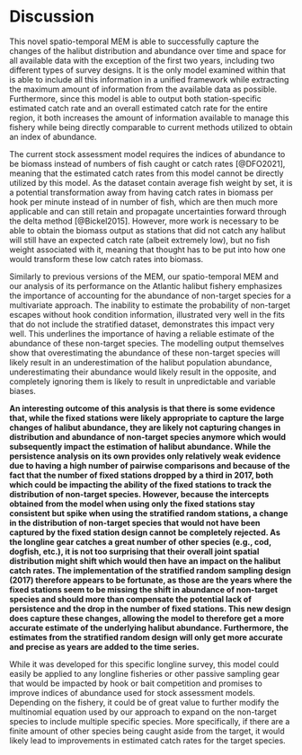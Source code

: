# Discussion

This novel spatio-temporal MEM is able to successfully capture the changes of the halibut distribution and abundance over time and space for all available data with the exception of the first two years, including two different types of survey designs. It is the only model examined within that is able to include all this information in a unified framework while extracting the maximum amount of information from the available data as possible. Furthermore, since this model is able to output both station-specific estimated catch rate and an overall estimated catch rate for the entire region, it both increases the amount of information available to manage this fishery while being directly comparable to current methods utilized to obtain an index of abundance.

The current stock assessment model requires the indices of abundance to be biomass instead of numbers of fish caught or catch rates [@DFO2021], meaning that the estimated catch rates from this model cannot be directly utilized by this model. As the dataset contain average fish weight by set, it is a potential transformation away from having catch rates in biomass per hook per minute instead of in number of fish, which are then much more applicable and can still retain and propagate uncertainties forward through the delta method [@Bickel2015]. However, more work is necessary to be able to obtain the biomass output as stations that did not catch any halibut will still have an expected catch rate (albeit extremely low), but no fish weight associated with it, meaning that thought has to be put into how one would transform these low catch rates into biomass.

Similarly to previous versions of the MEM, our spatio-temporal MEM and our analysis of its performance on the Atlantic halibut fishery emphasizes the importance of accounting for the abundance of non-target species for a multivariate approach. The inability to estimate the probability of non-target escapes without hook condition information, illustrated very well in the fits that do not include the stratified dataset, demonstrates this impact very well. This underlines the importance of having a reliable estimate of the abundance of these non-target species. The modelling output themselves show that overestimating the abundance of these non-target species will likely result in an underestimation of the halibut population abundance, underestimating their abundance would likely result in the opposite, and completely ignoring them is likely to result in unpredictable and variable biases.

**An interesting outcome of this analysis is that there is some evidence that, while the fixed stations were likely appropriate to capture the large changes of halibut abundance, they are likely not capturing changes in distribution and abundance of non-target species anymore which would subsequently impact the estimation of halibut abundance. While the persistence analysis on its own provides only relatively weak evidence due to having a high number of pairwise comparisons and because of the fact that the number of fixed stations dropped by a third in 2017, both which could be impacting the ability of the fixed stations to track the distribution of non-target species. However, because the intercepts obtained from the model when using only the fixed stations stay consistent but spike when using the stratified random stations, a change in the distribution of non-target species that would not have been captured by the fixed station design cannot be completely rejected. As the longline gear catches a great number of other species (e.g., cod, dogfish, etc.), it is not too surprising that their overall joint spatial distribution might shift which would then have an impact on the halibut catch rates. The implementation of the stratified random sampling design (2017) therefore appears to be fortunate, as those are the years where the fixed stations seem to be missing the shift in abundance of non-target species and should more than compensate the potential lack of persistence and the drop in the number of fixed stations. This new design does capture these changes, allowing the model to therefore get a more accurate estimate of the underlying halibut abundance. Furthermore, the estimates from the stratified random design will only get more accurate and precise as years are added to the time series.**

While it was developed for this specific longline survey, this model could easily be applied to any longline fisheries or other passive sampling gear that would be impacted by hook or bait competition and promises to improve indices of abundance used for stock assessment models. Depending on the fishery, it could be of great value to further modify the multinomial equation used by our approach to expand on the non-target species to include multiple specific species. More specifically, if there are a finite amount of other species being caught aside from the target, it would likely lead to improvements in estimated catch rates for the target species.
